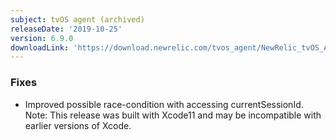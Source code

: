 ```yaml
---
subject: tvOS agent (archived)
releaseDate: '2019-10-25'
version: 6.9.0
downloadLink: 'https://download.newrelic.com/tvos_agent/NewRelic_tvOS_Agent_6.9.0.zip'
---
```


### Fixes

* Improved possible race-condition with accessing currentSessionId. Note: This release was built with Xcode11 and may be incompatible with earlier versions of Xcode.
